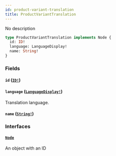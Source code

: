 ```yaml
---
id: product-variant-translation
title: ProductVariantTranslation
---
```


No description

```graphql
type ProductVariantTranslation implements Node {
  id: ID!
  language: LanguageDisplay!
  name: String!
}
```

### Fields

#### `id` ([`ID!`](../../../developer/api-reference/scalars/id))

#### `language` ([`LanguageDisplay!`](../../../developer/api-reference/objects/language-display))

Translation language.

#### `name` ([`String!`](../../../developer/api-reference/scalars/string))

### Interfaces

#### [`Node`](../../../developer/api-reference/interfaces/node)

An object with an ID
